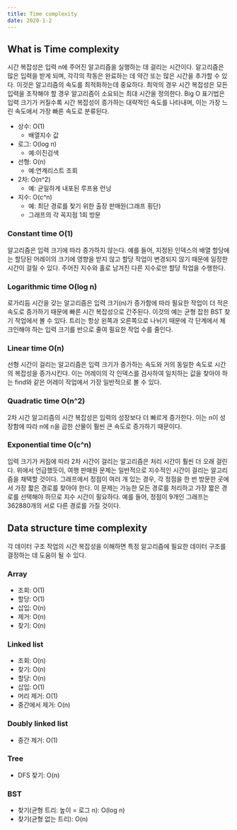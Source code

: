 ```yaml
---
title: Time complexity
date: 2020-1-2
---
```



## What is Time complexity

시간 복잡성은 입력 n에 주어진 알고리즘을 실행하는 데 걸리는 시간이다. 알고리즘은 많은 입력을 받게 되며, 각각의 작동은 완료하는 데 약간 또는 많은 시간을 추가할 수 있다. 이것은 알고리즘의 속도를 최적화하는데 중요하다. 최악의 경우 시간 복잡성은 모든 입력을 조작해야 할 경우 알고리즘이 소요되는 최대 시간을 정의한다. Big O 표기법은 입력 크기가 커질수록 시간 복잡성이 증가하는 대략적인 속도를 나타내며, 이는 가장 느린 속도에서 가장 빠른 속도로 분류된다.
* 상수: O(1)
    * 배열지수 값
* 로그: O(log n)
    * 예:이진검색
* 선형: O(n)
    * 예:연계리스트 조회
* 2차: O(n^2)
    * 예: 균일하게 내포된 루프용 런닝
* 지수: O(c^n)
    * 예: 최단 경로를 찾기 위한 출장 판매원(그래프 횡단)
    * 그래프의 각 꼭지점 1회 방문

### Constant time O(1)

알고리즘은 입력 크기에 따라 증가하지 않는다. 예를 들어, 지정된 인덱스의 배열 할당에는 할당된 어레이의 크기에 영향을 받지 않고 할당 작업이 변경되지 않기 때문에 일정한 시간이 걸릴 수 있다. 주어진 지수와 홀로 남겨진 다른 지수로만 할당 작업을 수행한다.


### Logarithmic time O(log n)

로가리듬 시간을 갖는 알고리즘은 입력 크기(n)가 증가함에 따라 필요한 작업이 더 적은 속도로 증가하기 때문에 빠른 시간 복잡성으로 간주된다. 이것의 예는 균형 잡힌 BST 찾기 작업에서 볼 수 있다. 트리는 항상 왼쪽과 오른쪽으로 나뉘기 때문에 각 단계에서 체크인해야 하는 입력 크기를 반으로 줄여 필요한 작업 수를 줄인다.


### Linear time O(n)

선형 시간이 걸리는 알고리즘은 입력 크기가 증가하는 속도와 거의 동일한 속도로 시간의 복잡성을 증가시킨다. 이는 어레이의 각 인덱스를 검사하여 일치하는 값을 찾아야 하는 find와 같은 어레이 작업에서 가장 일반적으로 볼 수 있다.


### Quadratic time O(n^2)

2차 시간 알고리즘의 시간 복잡성은 입력의 성장보다 더 빠르게 증가한다. 이는 n이 성장함에 따라 n에 n을 곱한 산물이 훨씬 큰 속도로 증가하기 때문이다. 


### Exponential time O(c^n)

입력 크기가 커짐에 따라 2차 시간이 걸리는 알고리즘은 처리 시간이 훨씬 더 오래 걸린다. 위에서 언급했듯이, 여행 판매원 문제는 일반적으로 지수적인 시간이 걸리는 알고리즘을 채택할 것이다. 그래프에서 정점이 여러 개 있는 경우, 각 정점을 한 번 방문한 곳에서 가장 짧은 경로를 찾아야 한다. 이 문제는 가능한 모든 경로를 처리하고 가장 짧은 경로를 선택해야 하므로 지수 시간이 필요하다. 예를 들어, 정점이 9개인 그래프는 362880개의 서로 다른 경로를 가질 것이다.


## Data structure time complexity

각 데이터 구조 작업의 시간 복잡성을 이해하면 특정 알고리즘에 필요한 데이터 구조를 결정하는 데 도움이 될 수 있다.

### Array
* 조회: O(1)
* 할당: O(1)
* 삽입: O(n)
* 제거: O(n)
* 찾기: O(n)

### Linked list
* 조회: O(n)
* 찾기: O(n)
* 할당: O(n)
* 삽입: O(1)
* 머리 제거: O(1)
* 중간에서 제거: O(n)


### Doubly linked list
* 중간 제거: O(1)


### Tree
* DFS 찾기: O(n)


### BST
* 찾기(균형 트리: 높이 = 로그 n): O(log n)
* 찾기(균형 없는 트리): O(n)